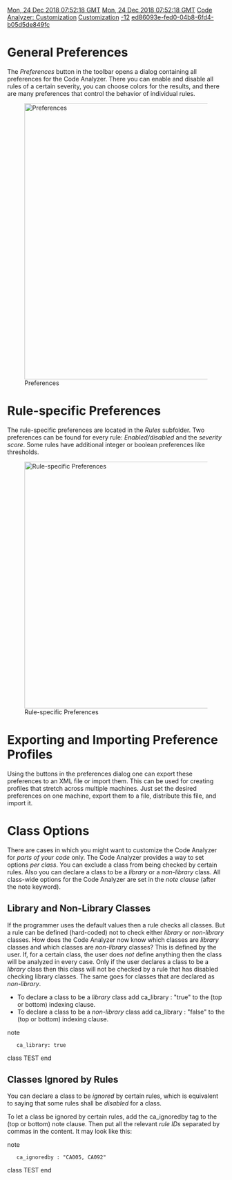 [[Property:modification_date|Mon, 24 Dec 2018 07:52:18 GMT]]
[[Property:publication_date|Mon, 24 Dec 2018 07:52:18 GMT]]
[[Property:title|Code Analyzer: Customization]]
[[Property:link_title|Customization]]
[[Property:weight|-12]]
[[Property:uuid|ed86093e-fed0-04b8-6fd4-b05d5de849fc]]
= General Preferences =

The ''Preferences'' button in the toolbar opens a dialog containing all preferences for the Code Analyzer. There you can enable and disable all rules of a certain severity, you can choose colors for the results, and there are many preferences that control the behavior of individual rules.

[[Image:CA Preference Dialog|center|640px|Preferences]]

= Rule-specific Preferences =

The rule-specific preferences are located in the ''Rules'' subfolder. Two preferences can be found for every rule: ''Enabled/disabled'' and the ''severity score''. Some rules have additional integer or boolean preferences like thresholds.

[[Image:CA Rule Preferences|center|572px|Rule-specific Preferences]]

= Exporting and Importing Preference Profiles =

Using the buttons in the preferences dialog one can export these preferences to an XML file or import them. This can be used for creating profiles that stretch across multiple machines. Just set the desired preferences on one machine, export them to a file, distribute this file, and import it.

{{note| The Code Analyzer preferences are separate from the general EiffelStudio preferences. Pressing ''Restore Defaults'', ''Import ...'', or ''Export ...'' ''only'' affects preferences for the Code Analyzer.''}}

= Class Options =

There are cases in which you might want to customize the Code Analyzer for ''parts of your code'' only. The Code Analyzer provides a way to set options ''per class''. You can exclude a class from being checked by certain rules. Also you can declare a class to be a ''library'' or a ''non-library'' class. All class-wide options for the Code Analyzer are set in the ''note clause'' (after the <e>note</e> keyword).

== Library and Non-Library Classes ==

If the programmer uses the default values then a rule checks all classes. But a rule can be defined (hard-coded) not to check either ''library'' or ''non-library'' classes. How does the Code Analyzer now know which classes are ''library'' classes and which classes are ''non-library'' classes? This is defined by the user. If, for a certain class, the user does ''not'' define anything then the class will be analyzed in every case. Only if the user declares a class to be a ''library'' class then this class will not be checked by a rule that has disabled checking library classes. The same goes for classes that are declared as ''non-library''.

* To declare a class to be a ''library'' class add <e>ca_library : "true"</e> to the (top or bottom) indexing clause.
* To declare a class to be a ''non-library'' class add <e>ca_library : "false"</e> to the (top or bottom) indexing clause.

<e>note
	ca_library: true
class TEST
end
</e>

== Classes Ignored by Rules ==

You can declare a class to be ''ignored'' by certain rules, which is equivalent to saying that some rules shall be ''disabled'' for a class.

To let a class be ignored by certain rules, add the <e>ca_ignoredby</e> tag to the (top or bottom) note clause. Then put all the relevant ''rule IDs'' separated by commas in the content. It may look like this:

<e>note
	ca_ignoredby : "CA005, CA092"
class TEST
end</e>



